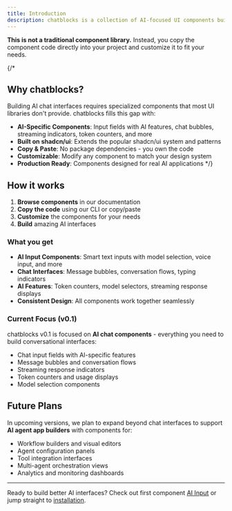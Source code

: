 ```yaml
---
title: Introduction
description: chatblocks is a collection of AI-focused UI components built on top of shadcn/ui. Perfect for building chat applications, AI interfaces, and conversational experiences.
---
```


**This is not a traditional component library.** Instead, you copy the component code directly into your project and customize it to fit your needs.

{/* 
## Why chatblocks?

Building AI chat interfaces requires specialized components that most UI libraries don't provide. chatblocks fills this gap with:

- **AI-Specific Components**: Input fields with AI features, chat bubbles, streaming indicators, token counters, and more
- **Built on shadcn/ui**: Extends the popular shadcn/ui system and patterns
- **Copy & Paste**: No package dependencies - you own the code
- **Customizable**: Modify any component to match your design system
- **Production Ready**: Components designed for real AI applications */}


## How it works

1. **Browse components** in our documentation
2. **Copy the code** using our CLI or copy/paste
3. **Customize** the components for your needs
4. **Build** amazing AI interfaces


### What you get

- **AI Input Components**: Smart text inputs with model selection, voice input, and more
- **Chat Interfaces**: Message bubbles, conversation flows, typing indicators
- **AI Features**: Token counters, model selectors, streaming response displays
- **Consistent Design**: All components work together seamlessly


### Current Focus (v0.1)

chatblocks v0.1 is focused on **AI chat components** - everything you need to build conversational interfaces:

- Chat input fields with AI-specific features
- Message bubbles and conversation flows  
- Streaming response indicators
- Token counters and usage displays
- Model selection components


## Future Plans

In upcoming versions, we plan to expand beyond chat interfaces to support **AI agent app builders** with components for:

- Workflow builders and visual editors
- Agent configuration panels
- Tool integration interfaces
- Multi-agent orchestration views
- Analytics and monitoring dashboards

---

Ready to build better AI interfaces? Check out first component [AI Input](/components/ai-input) or jump straight to [installation](/installation).